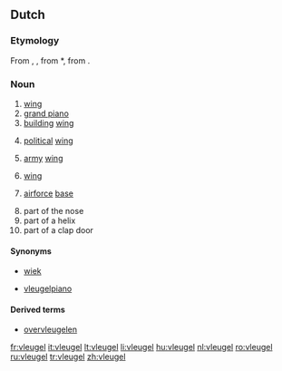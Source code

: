 ==Dutch==
===Etymology===
From {{etyl|dum|nl}} {{term|vloghel|lang=dum}}, {{term|vlueghel|lang=dum}}, from {{etyl|odt|nl}} *{{term||flugil|lang=odt}}, from {{proto|Germanic|flugilaz|lang=nl}}.

===Noun===
{{nl-noun|g=m|pl1=vleugelen|pl2=vleugels|dim=vleugeltje}}

# [[wing]]
# [[grand piano]]
# [[building]] [[wing]]
# {{political|lang=nl}} [[political]] [[wing]]
# {{military|lang=nl}} [[army]] [[wing]]
# {{sports|lang=nl}} [[wing]]
# {{by extension|lang=nl}} [[airforce]] [[base]]
# part of the nose
# part of a helix
# part of a clap door

====Synonyms====
* {{sense|wing}} [[wiek]]
* {{sense|piano}} [[vleugelpiano]]

====Derived terms====
* [[overvleugelen]]

[[fr:vleugel]]
[[it:vleugel]]
[[lt:vleugel]]
[[li:vleugel]]
[[hu:vleugel]]
[[nl:vleugel]]
[[ro:vleugel]]
[[ru:vleugel]]
[[tr:vleugel]]
[[zh:vleugel]]